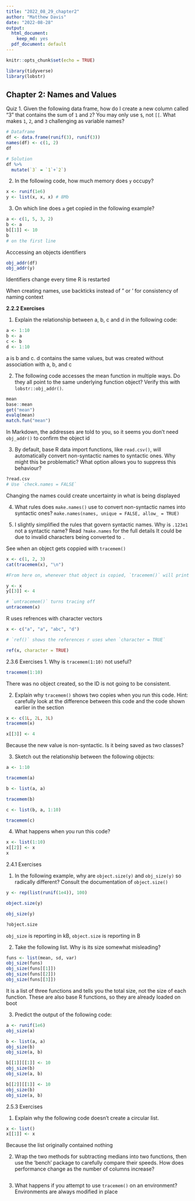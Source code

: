 ```yaml
---
title: "2022_08_29_chapter2"
author: "Matthew Davis"
date: "2022-08-28"
output:
  html_document: 
    keep_md: yes
  pdf_document: default
---
```


```r
knitr::opts_chunk$set(echo = TRUE)
```

```r
library(tidyverse)
library(lobstr)
```


## Chapter 2: Names and Values

Quiz
1. Given the following data frame, how do I create a new column called “3” that contains the sum of `1` and `2`? You may only use `$`, not `[[`. What makes `1`, `2`, and `3` challenging as variable names?

```r
# Dataframe
df <- data.frame(runif(3), runif(3))
names(df) <- c(1, 2)
df

# Solution
df %>%
  mutate(`3` = `1`+`2`)
```

2. In the following code, how much memory does `y` occupy?
```r
x <- runif(1e6)
y <- list(x, x, x) # 8Mb
```

3. On which line does `a` get copied in the following example?
```r
a <- c(1, 5, 3, 2)
b <- a
b[[1]] <- 10
b
# on the first line
```

Acccessing an objects identifiers
```r
obj_addr(df)
obj_addr(y)
```

Identifiers change every time R is restarted

When creating names, use backticks instead of " or ' for consistency of naming context

__2.2.2 Exercises__

1. Explain the relationship between a, b, c and d in the following code:
```r
a <- 1:10
b <- a
c <- b
d <- 1:10
```
 a is b and c. d contains the same values, but was created without association with a, b, and c

2. The following code accesses the mean function in multiple ways. Do they all point to the same underlying function object? Verify this with `lobstr::obj_addr()`.

```r
mean
base::mean
get("mean")
evalq(mean)
match.fun("mean")
```
In Markdown, the addresses are told to you, so it seems you don't need `obj_addr()` to confirm the object id

3. By default, base R data import functions, like `read.csv()`, will automatically convert non-syntactic names to syntactic ones. Why might this be problematic? What option allows you to suppress this behaviour?
```r
?read.csv
# Use `check.names = FALSE`
```
Changing the names could create uncertainty in what is being displayed

4. What rules does `make.names()` use to convert non-syntactic names into syntactic ones?
`make.names(names, unique = FALSE, allow_ = TRUE)`

5. I slightly simplified the rules that govern syntactic names. Why is `.123e1` not a syntactic name? Read `?make.names` for the full details
It could be due to invalid characters being converted to `.`

See when an object gets coppied with `tracemem()`

```r
x <- c(1, 2, 3)
cat(tracemem(x), "\n")

#From here on, whenever that object is copied, `tracemem()` will print a message telling you which object was copied, its new address, and the sequence of calls that led to the copy:

y <- x
y[[3]] <- 4

# `untracemem()` turns tracing off
untracemem(x)
```

R uses refrences with character vectors
```r
x <- c("a", "a", "abc", "d")

# `ref()` shows the references r uses when `character = TRUE`

ref(x, character = TRUE)

```

2.3.6 Exercises
1. Why is `tracemem(1:10)` not useful?
```r
tracemem(1:10)
```
There was no object created, so the ID is not going to be consistent.

2. Explain why `tracemem()` shows two copies when you run this code. Hint: carefully look at the difference between this code and the code shown earlier in the section
```r
x <- c(1L, 2L, 3L)
tracemem(x)

x[[3]] <- 4
```
Because the new value is non-syntactic. Is it being saved as two classes?

3. Sketch out the relationship between the following objects:
```r
a <- 1:10

tracemem(a)

b <- list(a, a)

tracemem(b)

c <- list(b, a, 1:10)

tracemem(c)
```


4. What happens when you run this code?
```r
x <- list(1:10)
x[[2]] <- x
x
```


2.4.1 Exercises

1. In the following example, why are `object.size(y)` and `obj_size(y)` so radically different? Consult the documentation of `object.size()`
```r
y <- rep(list(runif(1e4)), 100)

object.size(y)

obj_size(y)

?object.size
```
`obj_size` is reporting in kB, `object.size` is reporting in B

2. Take the following list. Why is its size somewhat misleading?
```r
funs <- list(mean, sd, var)
obj_size(funs)
obj_size(funs[[1]])
obj_size(funs[[2]])
obj_size(funs[[3]])
```
It is a list of three functions and tells you the total size, not the size of each function. These are also base R functions, so they are already loaded on boot

3. Predict the output of the following code:
```r
a <- runif(1e6)
obj_size(a)

b <- list(a, a)
obj_size(b)
obj_size(a, b)

b[[1]][[1]] <- 10
obj_size(b)
obj_size(a, b)

b[[2]][[1]] <- 10
obj_size(b)
obj_size(a, b)
```

2.5.3 Exercises

1. Explain why the following code doesn’t create a circular list.
```r
x <- list()
x[[1]] <- x
```
Because the list originally contained nothing

2. Wrap the two methods for subtracting medians into two functions, then use the ‘bench’ package to carefully compare their speeds. How does performance change as the number of columns increase?
```r

```

3. What happens if you attempt to use `tracemem()` on an environment?
Environments are always modified in place

